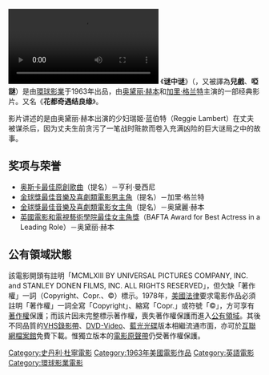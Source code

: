 {{noteTA
|T=zh-cn:谜中谜;zh-tw:謎中謎;zh-hk:花都奇遇結良緣;
|G1=Show
|G2=Movie
|1=zh-tw:史丹利·杜寧; zh-cn:斯坦利·多南;zh-hk:斯坦利·丹拿;
|2=zh-hans:加里·格兰特; zh-hk:加利·格蘭; zh-tw:卡萊·葛倫;
|3=zh-tw:詹姆士·柯本; zh-hk:占士·高賓; zh-cn:詹姆斯·柯本;
|4=zh-cn:沃尔特·马修; zh-tw:華特·馬殊;
|5=zh-cn:谜中谜;zh-tw:謎中謎;zh-hk:花都奇遇結良緣;
}}
{{Infobox Film 
| name = 謎中謎
| original_name = {{lang|en|''Charade''}}
  | image = Charade_movieposter.jpg
  | caption = 
  | director = [[斯坦利·多南|斯坦利·多南]]
  | producer = [[斯坦利·多南|斯坦利·多南]]
  | screenplay     = {{link-en|彼特·史東|Peter Stone}}
  | story          = {{link-en|麥克·貝姆|Marc Behm}}<br />彼特·史東
  | starring = [[加里·格兰特|加里·格兰特]]<br />[[奥黛丽·赫本|奥黛丽·赫本]]<br />{{link-en|華特·馬殊|Walter Matthau}}<br />[[詹姆士·柯本|詹姆士·柯本]]<br />[[喬治·甘迺迪|喬治·甘迺迪]]
  | music = [[亨利·曼西尼|亨利·曼西尼]]
  | cinematography = {{link-en|查爾斯·朗|Charles Lang}}
  | editing = [[吉姆·克拉克|吉姆·克拉克]]
  | distributor = [[环球影业|环球影业]] 
  | released = {{film date|1963|12|5|美國}}
  | runtime = 113 分鐘
  | language = [[英語|英語]]
  | budget = 
  | country = {{美國電影產地}}
  | amg_id = 1:8925
  | imdb_id = 0056923
  | hk_name = 花都奇遇結良緣
  | cn_name = 谜中谜
  | tw_name = 謎中謎
}}
[[File:Charade_(1963).webm|thumb]]
《'''谜中谜'''》（{{lang-en|''Charade''}}，又被譯為'''兒戲'''、'''啞謎'''）是由[[環球影業|環球影業]]于1963年出品，由[[奥黛丽·赫本|奥黛丽·赫本]]和[[加里·格兰特|加里·格兰特]]主演的一部经典影片。又名《'''花都奇遇结良缘'''》。

影片讲述的是由奥黛丽·赫本出演的少妇瑞姬·蓝伯特（Reggie Lambert）在丈夫被谋杀后，因为丈夫生前贪污了一笔战时赃款而卷入充满凶险的巨大谜局之中的故事。

== 奖项与荣誉 ==
*[[奥斯卡最佳原創歌曲|奥斯卡最佳原創歌曲]]（提名）－亨利·曼西尼
*[[金球獎最佳音樂及喜劇類電影男主角|金球獎最佳音樂及喜劇類電影男主角]]（提名）－加里·格兰特
*[[金球獎最佳音樂及喜劇類電影女主角|金球獎最佳音樂及喜劇類電影女主角]]（提名）－奥黛麗·赫本
*[[英國電影和電視藝術學院最佳女主角獎|英國電影和電視藝術學院最佳女主角獎]]（BAFTA Award for Best Actress in a Leading Role）－奥黛丽·赫本

==公有領域狀態==
該電影開頭有註明「MCMLXIII BY UNIVERSAL PICTURES COMPANY, INC. and STANLEY DONEN FILMS, INC. ALL RIGHTS RESERVED」，但欠缺「著作權」一詞（Copyright、Copr.、©）標示。1978年，[[美國法律|美國法律]]要求電影作品必須註明「著作權」一詞全寫「Copyright」、縮寫「Copr.」或符號「©」，方可享有[[著作權|著作權]]保護；而該片因未完整標示著作權，喪失著作權保護而進入[[公有領域|公有領域]]。其後不同品質的[[VHS|VHS]][[錄影帶|錄影帶]]、[[DVD-Video|DVD-Video]]、[[藍光光碟|藍光光碟]]版本相繼流通市面，亦可於[[互聯網檔案館|互聯網檔案館]]免費下載。惟獨立版本的[[電影原聲帶|電影原聲帶]]仍受著作權保護。

{{Stanley Donen}}
{{DEFAULTSORT:Charade}}
[[Category:史丹利·杜寧電影|Category:史丹利·杜寧電影]]
[[Category:1963年美國電影作品|Category:1963年美國電影作品]]
[[Category:英語電影|Category:英語電影]]
[[Category:環球影業電影|Category:環球影業電影]]
